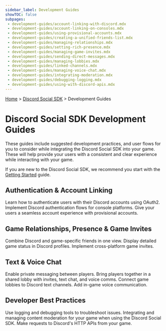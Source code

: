 ```yaml
---
sidebar_label: Development Guides
showTOC: false
subpages:
 - development-guides/account-linking-with-discord.mdx
 - development-guides/account-linking-on-consoles.mdx
 - development-guides/using-provisional-accounts.mdx
 - development-guides/creating-a-unified-friends-list.mdx
 - development-guides/managing-relationships.mdx
 - development-guides/setting-rich-presence.mdx
 - development-guides/managing-game-invites.mdx
 - development-guides/sending-direct-messages.mdx
 - development-guides/managing-lobbies.mdx
 - development-guides/linked-channels.mdx
 - development-guides/managing-voice-chat.mdx
 - development-guides/integrating-moderation.mdx
 - development-guides/debugging-logging.mdx
 - development-guides/using-with-discord-apis.mdx
---
```


[Home](/docs/intro) > [Discord Social SDK](/docs/discord-social-sdk/overview) > Development Guides

# Discord Social SDK Development Guides

These guides include suggested development practices, and user flows for you to consider while integrating the Discord Social SDK into your game. These will help provide your users with a consistent and clear experience while interacting with your game.

If you are new to the Discord Social SDK, we recommend you start with the [Getting Started](/docs/discord-social-sdk/getting-started) guide.

## Authentication & Account Linking
<Container>
  <Card title="Account Linking with Discord" link="/docs/discord-social-sdk/development-guides/account-linking-with-discord" icon="UserPlusIcon">
    Learn how to authenticate users with their Discord accounts using OAuth2.
  </Card>
  <Card title="Account Linking on Consoles" link="/docs/discord-social-sdk/development-guides/account-linking-on-consoles" icon="GameControllerIcon">
  Implement Discord authentication flows for console platforms.
  </Card>
  <Card title="Using Provisional Accounts" link="/docs/discord-social-sdk/development-guides/using-provisional-accounts" icon="MagicWandIcon">
    Give your users a seamless account experience with provisional accounts.
  </Card>
</Container>

## Game Relationships, Presence & Game Invites
<Container>
  <Card title="Creating a Unified Friends List" link="/docs/discord-social-sdk/development-guides/creating-a-unified-friends-list" icon="ListViewIcon">
    Combine Discord and game-specific friends in one view.
  </Card>
  <Card title="Setting Rich Presence" link="/docs/discord-social-sdk/development-guides/setting-rich-presence" icon="UserStatusIcon">
    Display detailed game status in Discord profiles.
  </Card>
  <Card title="Managing Game Invites" link="/docs/discord-social-sdk/development-guides/managing-game-invites" icon="InboxIcon">
    Implement cross-platform game invites.
  </Card>
</Container>

## Text & Voice Chat

<Container>
  <Card title="Sending Direct Messages" link="/docs/discord-social-sdk/development-guides/sending-direct-messages" icon="ChatIcon">
    Enable private messaging between players.
  </Card>
  <Card title="Managing Lobbies" link="/docs/discord-social-sdk/development-guides/managing-lobbies" icon="DoorEnterIcon">
    Bring players together in a shared lobby with invites, text chat, and voice comms.
  </Card>
   <Card title="Linked Channels" link="/docs/discord-social-sdk/development-guides/linked-channels" icon="TextControllerIcon">
    Connect game lobbies to Discord text channels.
  </Card>
   <Card title="Managing Voice Chat" link="/docs/discord-social-sdk/development-guides/managing-voice-chat" icon="VoiceNormalIcon">
    Add in-game voice communication.
  </Card>
</Container>


## Developer Best Practices

<Container>
  <Card title="Debugging & Logging" link="/docs/discord-social-sdk/development-guides/debugging-logging" icon="BugIcon">
    Use logging and debugging tools to troubleshoot issues.
  </Card>
  <Card title="Integrating Moderation" link="/docs/discord-social-sdk/development-guides/integrating-moderation"
        icon="ShieldIcon">
      Integrating and managing content moderation for your game when using the Discord Social SDK.
  </Card>
  <Card title="Using with Discord APIs" link="/docs/discord-social-sdk/development-guides/using-with-discord-apis" icon="ClydeIcon">
    Make requests to Discord's HTTP APIs from your game.
  </Card>
</Container>